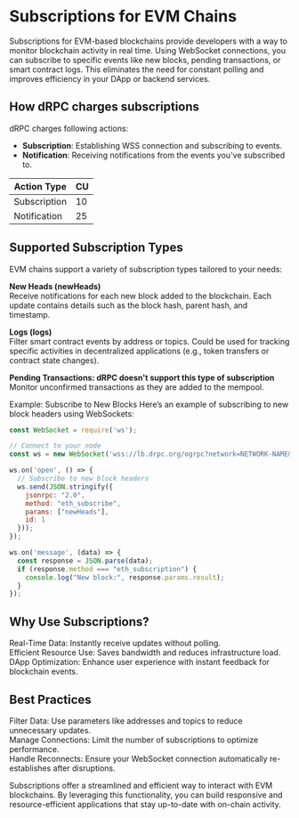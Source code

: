 # Subscriptions for EVM Chains
Subscriptions for EVM-based blockchains provide developers with a way to monitor blockchain activity in real time. Using WebSocket connections, you can subscribe to specific events like new blocks, pending transactions, or smart contract logs. This eliminates the need for constant polling and improves efficiency in your DApp or backend services.

## How dRPC charges subscriptions

dRPC charges following actions:

- **Subscription**: Establishing WSS connection and subscribing to events.
- **Notification**: Receiving notifications from the events you've subscribed to.


| Action Type                                        | CU    |
|----------------------------------------------------|-------|
| Subscription                                       | 10    |
| Notification                                       | 25    |


## Supported Subscription Types
EVM chains support a variety of subscription types tailored to your needs:

**New Heads (newHeads)** \
Receive notifications for each new block added to the blockchain. Each update contains details such as the block hash, parent hash, and timestamp.

**Logs (logs)** \
Filter smart contract events by address or topics. Could be used for tracking specific activities in decentralized applications (e.g., token transfers or contract state changes).

**Pending Transactions: dRPC doesn't support this type of subscription** \
Monitor unconfirmed transactions as they are added to the mempool.

Example: Subscribe to New Blocks
Here’s an example of subscribing to new block headers using WebSockets:

```javascript
const WebSocket = require('ws');

// Connect to your node
const ws = new WebSocket('wss://lb.drpc.org/ogrpc?network=NETWORK-NAME&dkey=YOUR-DRPC-KEY');

ws.on('open', () => {
  // Subscribe to new block headers
  ws.send(JSON.stringify({
    jsonrpc: "2.0",
    method: "eth_subscribe",
    params: ["newHeads"],
    id: 1
  }));
});

ws.on('message', (data) => {
  const response = JSON.parse(data);
  if (response.method === "eth_subscription") {
    console.log("New block:", response.params.result);
  }
});
```

## Why Use Subscriptions?
Real-Time Data: Instantly receive updates without polling. \
Efficient Resource Use: Saves bandwidth and reduces infrastructure load. \
DApp Optimization: Enhance user experience with instant feedback for blockchain events.

## Best Practices
Filter Data: Use parameters like addresses and topics to reduce unnecessary updates. \
Manage Connections: Limit the number of subscriptions to optimize performance. \
Handle Reconnects: Ensure your WebSocket connection automatically re-establishes after disruptions.

Subscriptions offer a streamlined and efficient way to interact with EVM blockchains. By leveraging this functionality, you can build responsive and resource-efficient applications that stay up-to-date with on-chain activity.